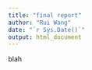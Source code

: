 ```yaml
---
title: "final report"
author: "Rui Wang"
date: "`r Sys.Date()`"
output: html_document
---
```


blah

